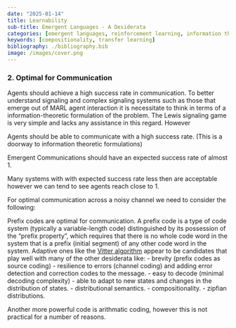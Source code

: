 ```yaml
---
date: "2025-01-14"
title: Learnability
sub-title: Emergent Languages - A Desiderata
categories: [emergent languages, reinforcement learning, information theory, linguistics, complex signaling system]
keywords: [compositionality, transfer learning]
bibliography: ./bibliography.bib
image: /images/cover.png
---
```


### 2. Optimal for Communication

Agents should achieve a high success rate in communication. To better understand signaling and complex signaling systems such as those that emerge out of MARL agent interaction it is necessitate to think in terms of a information-theoretic formulation of the problem. 
The Lewis signaling game is very simple and lacks any assistance in this regard. However 




Agents should be able to communicate with a high success rate. (This is a doorway to information theoretic formulations)

Emergent Communications should have an expected success rate of almost 1. 

Many systems with with expected success rate less then are acceptable however we can tend to see agents reach close to 1.

For optimal communication across a noisy channel we need to consider the following:



Prefix codes are optimal for communication. A prefix code is a type of code system (typically a variable-length code) distinguished by its possession of the "prefix property", which requires that there is no whole code word in the system that is a prefix (initial segment) of any other code word in the system. Adaptive ones like the [Vitter algorithm](https://en.wikipedia.org/wiki/Adaptive_Huffman_coding) appear to be candidates that play well with many of the other desiderata like:
    - brevity (prefix codes as source coding)
    - resilience to errors (channel coding) and adding error detection and correction codes to the message.
    - easy to decode (minimal decoding complexity)
    - able to adapt to new states and changes in the distribution of states.
    - distributional semantics.
    - compositionality.
    - zipfian distributions.


Another more powerful code is arithmatic coding, however this is not practical for a number of reasons.

